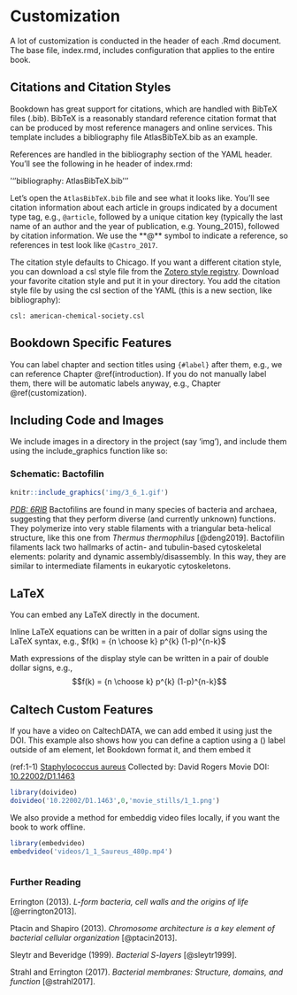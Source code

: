 # Customization

A lot of customization is conducted in the header of each .Rmd document. The
base file, index.rmd, includes configuration that applies to the entire book.

## Citations and Citation Styles

Bookdown has great support for citations, which are handled with BibTeX files (.bib). 
BibTeX is a reasonably standard reference citation format that can be produced by most reference managers and online services. 
This template includes a bibliography file AtlasBibTeX.bib as an example.

References are handled in the bibliography section of the YAML header. You'll
see the following in he header of index.rmd:

'''bibliography: AtlasBibTeX.bib'''

Let's open the `AtlasBibTeX.bib` file and see what it looks like.  You'll see
citation information about each article in groups indicated by a document type
tag, e.g., `@article`, followed by a unique citation key (typically the last
name of an author and the year of publication, e.g. Young_2015), followed by
citation information. We use the **@** symbol to indicate a reference, so
references in test look like `@Castro_2017`.

The citation style defaults to Chicago.  If you want a different citation
style, you can download a csl style file from the
[Zotero style registry](https://www.zotero.org/styles).  Download your favorite
citation style and put it in your directory. You add the citation
style file by using the csl section of the YAML (this is a new section, like
bibliography):

```
csl: american-chemical-society.csl
```

## Bookdown Specific Features

You can label chapter and section titles using `{#label}` after them, e.g., we can reference Chapter \@ref(introduction). 
If you do not manually label them, there will be automatic labels anyway, e.g.,
Chapter \@ref(customization).

## Including Code and Images

We include images in a directory in the project (say 'img'), and include them
using the include_graphics function like so:

### Schematic: Bactofilin {-#Bactofilin}
```R
knitr::include_graphics('img/3_6_1.gif')
```

[*PDB: 6RIB*](http://rcsb.org/structure/6RIB)
Bactofilins are found in many species of bacteria and archaea, suggesting that they perform diverse (and currently unknown) functions. They polymerize into very stable filaments with a triangular beta-helical structure, like this one from *Thermus thermophilus* [@deng2019]. Bactofilin filaments lack two hallmarks of actin- and tubulin-based cytoskeletal elements: polarity and dynamic assembly/disassembly. In this way, they are similar to intermediate filaments in eukaryotic cytoskeletons.

## LaTeX

You can embed any LaTeX directly in the document. 

Inline LaTeX equations can be written in a pair of dollar signs using the LaTeX syntax, e.g., $f(k) = {n \choose k} p^{k} (1-p)^{n-k}$

Math expressions of the display style can be written in a pair of double dollar signs, e.g., $$f(k) = {n \choose k} p^{k} (1-p)^{n-k}$$

## Caltech Custom Features

If you have a video on CaltechDATA, we can add embed it using just the DOI. This example also shows how you can define a caption using a \(\) label outside of am element, let Bookdown format it, and them embed it

(ref:1-1) [Staphylococcus aureus](#methods) Collected by: David Rogers Movie DOI: [10.22002/D1.1463](https://doi.org/10.22002/D1.1463)

```R
library(doivideo)
doivideo('10.22002/D1.1463',0,'movie_stills/1_1.png')
```

We also provide a method for embeddig video files locally, if you want the book to work offline.

```R
library(embedvideo)
embedvideo('videos/1_1_Saureus_480p.mp4')
 

```




### Further Reading {-}

Errington (2013). *L-form bacteria, cell walls and the origins of life* [@errington2013].

Ptacin and Shapiro (2013). *Chromosome architecture is a key element of bacterial cellular organization* [@ptacin2013].

Sleytr and Beveridge (1999). *Bacterial S-layers* [@sleytr1999].

Strahl and Errington (2017). *Bacterial membranes: Structure, domains, and function* [@strahl2017].
